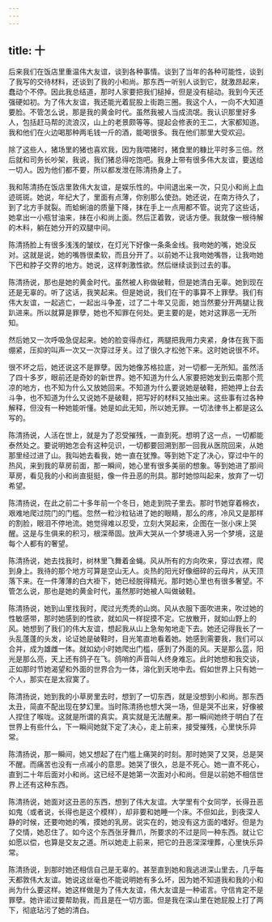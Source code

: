 ```yaml
---
---
---
```

title: 十
---

后来我们在饭店里重温伟大友谊，谈到各种事情。谈到了当年的各种可能性，谈到了我写的交待材料，还谈到了我的小和尚。那东西一听别人谈到它，就激昂起来，蠢动个不停。因此我总结道，那时人家要把我们槌掉，但是没有槌动。我到今天还强硬如初。为了伟大友谊，我还能光着屁股上街跑三圈。我这个人，一向不大知道要脸。不管怎么说，那是我的黄金时代。虽然我被人当成流氓。我认识那里好多人，包括赶马帮的流浪汉，山上的老景颇等等。提起会修表的王二，大家都知道。我和他们在火边喝那种两毛钱一斤的酒，能喝很多。我在他们那里大受欢迎。

除了这些人，猪场里的猪也喜欢我，因为我喂猪时，猪食里的糠比平时多三倍。然后就和司务长吵架，我说，我们猪总得吃饱吧。我身上带有很多伟大友谊，要送给一切人。因为他们都不要，所以都发泄在陈清扬身上了。

我和陈清扬在饭店里敦伟大友谊，是娱乐性的。中间退出来一次，只见小和尚上血迹斑斑。她说，年纪大了，里面有点薄，你别那么使劲。她还说，在南方待久了，到了北方手就裂。而蛤蜊油的质量下降，抹在手上一点用都不管。说完了这些话，她拿出一小瓶甘油来，抹在小和尚上面。然后正着敦，说话方便。我就像一根待解的木料，躺在她分开的双腿中间。

陈清扬脸上有很多浅浅的皱纹，在灯光下好像一条条金线。我吻她的嘴，她没反对。这就是说，她的嘴唇很柔软，而且分开了。以前她不让我吻她嘴唇，让我吻她下巴和脖子交界的地方。她说，这样刺激性欲。然后继续谈到过去的事。

陈清扬说，那也是她的黄金时代。虽然被人称做破鞋，但是她清白无辜。她到现在还是无辜的。听了这话，我笑起来。但是她说，我们在干的事算不上罪孽。我们有伟大友谊，一起逃亡，一起出斗争差，过了二十年又见面，她当然要分开两腿让我趴进来。所以就算是罪孽，她也不知罪在何处。更主要的是，她对这罪恶一无所知。

然后她又一次呼吸急促起来。她的脸变得赤红，两腿把我用力夹紧，身体在我下面绷紧，压抑的叫声一次又一次穿过牙关。过了很久才松弛下来。这时她说很不坏。

很不坏之后，她还说这不是罪孽。因为她像苏格拉底，对一切都一无所知。虽然活了四十多岁，眼前还是奇妙的新世界。她不知道为什么人家要把她发到云南那个荒凉的地方，也不知为什么又放她回来。不知道为什么要说她是破鞋，把她押上台去斗争，也不知道为什么又说她不是破鞋，把写好的材料又抽出来。这些事有过各种解释，但没有一种她能听懂。她是如此无知，所以她无罪。一切法律书上都是这么写的。

陈清扬说，人活在世上，就是为了忍受摧残，一直到死。想明了这一点，一切都能泰然处之。要说明她怎会有这种见识，一切都要回溯到那一回我从医院回来，从她那里经过进了山。我叫她去看我，她一直在犹豫。等到她下定了决心，穿过中午的热风，来到我的草房前面，那一瞬间，她心里有很多美丽的想象。等到她进了那间草房，看见我的小和尚直挺挺，像一件丑恶的刑具。那时她惊叫起来，放弃了一切希望。

陈清扬说，在此之前二十多年前一个冬日，她走到院子里去。那时节她穿着棉衣，艰难地爬过院门的门槛。忽然一粒沙粒钻进了她的眼睛，那么的疼，冷风又是那样的割脸，眼泪不停地流。她觉得难以忍受，立刻大哭起来，企图在一张小床上哭醒。这是与生俱来的积习，根深蒂固。放声大哭从一个梦境进入另一个梦境，这是每个人都有的奢望。

陈清扬说，她去找我时，树林里飞舞着金蝇。风从所有的方向吹来，穿过衣襟，爬到身上。我待的那个地方可算是空山无人。炎热的阳光好像细碎的云母片，从天顶落下来。在一件薄薄的白大褂下，她已经脱得精光。那时她心里也有很多奢望。不管怎么说，那也是她的黄金时代，虽然那时她被人叫做破鞋。

陈清扬说，她到山里找我时，爬过光秃秃的山岗。风从衣服下面吹进来，吹过她的性敏感带，那时她感到的性欲，就如风一样捉摸不定。它放散开，就如山野上的风。她想到了我们的伟大友谊，想起我从山上急匆匆地走下去。她还记得我长了一头乱蓬蓬的头发，论证她是破鞋时，目光笔直地看着她。她感到需要我，我们可以合并，成为雄雌一体。就如幼小时她爬出门槛，感到了外面的风。天是那么蓝，阳光是那么亮，天上还有鸽子在飞。鸽哨的声音叫人终身难忘。此时她想和我交谈，正如那时节她渴望和外面的世界合为一体，溶化到天地中去。假如世界上只有她一个人，那实在是太寂寞了。

陈清扬说，她到我的小草房里去时，想到了一切东西，就是没想到小和尚。那东西太丑，简直不配出现在梦幻里。当时陈清扬也想大哭一场，但是哭不出来，好像被人捏住了喉咙。这就是所谓的真实。真实就是无法醒来。那一瞬间她终于明白了在世界上有些什么，下一瞬间她就下定了决心，走上前来，接受摧残，心里快乐异常。

陈清扬说，那一瞬间，她又想起了在门槛上痛哭的时刻。那时她哭了又哭，总是哭不醒。而痛苦也没有一点减小的意思。她哭了很久，总是不死心。她一直不死心，直到二十年后面对小和尚。这已经不是她第一次面对小和尚。但是以前她不相信世界上还有这种东西。

陈清扬说，她面对这丑恶的东西，想到了伟大友谊。大学里有个女同学，长得丑恶如鬼（或者说，长得也是这个模样），却非要和她睡一个床。不但如此，到夜深人静的时候，还要吻她的嘴，摸她的乳房。说实在的，她没有这方面的嗜好。但是为了交情，她忍住了。如今这个东西张牙舞爪，所要求的不过是同一种东西。就让它如愿以偿，也算是交友之道。所以她走上前来，把它的丑恶深深埋葬，心里快乐异常。

陈清扬说，到那时她还相信自己是无辜的。甚至直到她和我逃进深山里去，几乎每天都敦伟大友谊。她说这丝毫也不能说明她有多么坏，因为她不知道我和我的小和尚为什么要这样。她这样做是为了伟大友谊，伟大友谊是一种诺言。守信肯定不是罪孽。她许诺过要帮助我，而且是在一切方面。但是我在深山里在她屁股上打了两下，彻底玷污了她的清白。